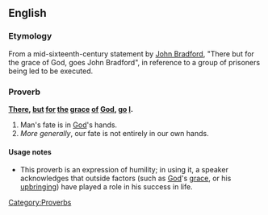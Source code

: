 ==English==

===Etymology===
From a mid-sixteenth-century statement by [[w:John Bradford|John Bradford]], "There but for the grace of God, goes John Bradford", in reference to a group of prisoners being led to be executed.

===Proverb===
'''[[there|There]], [[but]] [[for]] [[the]] [[grace]] [[of]] [[God]], [[go]] [[I]].'''

# Man's fate is in [[God]]'s hands.
# ''More generally'', our fate is not entirely in our own hands.

====Usage notes====
* This proverb is an expression of humility; in using it, a speaker acknowledges that outside factors (such as [[God]]'s [[grace]], or his [[upbringing]]) have played a role in his success in life.

[[Category:Proverbs]]